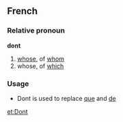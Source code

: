 ==French==
===Relative pronoun===
'''dont'''

#[[whose]], of [[whom]]
#whose, of [[which]]

===Usage===
*Dont is used to replace [[que]] and [[de]]
[[et:Dont]]